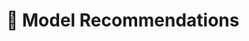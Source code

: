 
# 🤖 Model Recommendations

<Banner 
  imageUrl1="../thumbnails/choose-model.png" 
  imageUrl2="../thumbnails/worth-download-models.png"
  title1="How to choose the right model?"
  title2="10 Models Worth Downloading"
  subtitle1="tutorial"
  subtitle2="model suggestion"
  url1="../blog/how-to-choose-a-model"
  url2="../blog/ten-models-worth-downloading"
/>

<ModelCards />